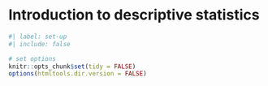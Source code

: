 # Introduction to descriptive statistics

```r
#| label: set-up
#| include: false

# set options
knitr::opts_chunk$set(tidy = FALSE)
options(htmltools.dir.version = FALSE)

```
